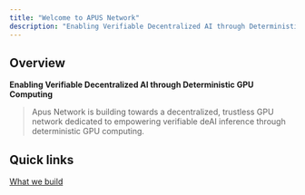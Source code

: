 ```yaml
---
title: "Welcome to APUS Network"
description: "Enabling Verifiable Decentralized AI through Deterministic GPU Computing"
---
```


## Overview

**Enabling Verifiable Decentralized AI through Deterministic GPU Computing**

> Apus Network is building towards a decentralized, trustless GPU network dedicated to empowering verifiable deAI inference through deterministic GPU computing.

## Quick links

<a href="sdk/introduction" target="_self">What we build</a>